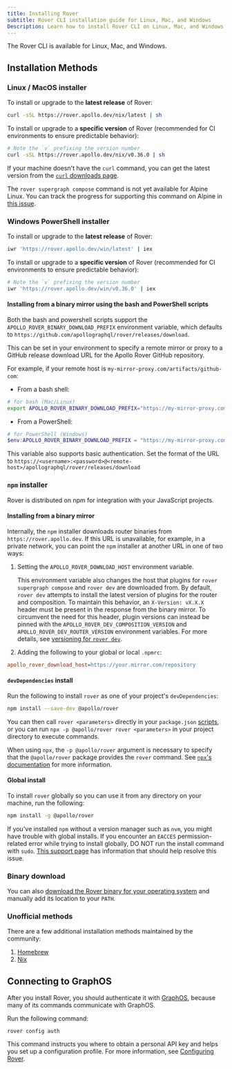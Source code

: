 ```yaml
---
title: Installing Rover
subtitle: Rover CLI installation guide for Linux, Mac, and Windows
Description: Learn how to install Rover CLI on Linux, Mac, and Windows with step-by-step instructions. Optimize your GraphQL graph management today.
---
```


The Rover CLI is available for Linux, Mac, and Windows.

## Installation Methods

### Linux / MacOS installer

To install or upgrade to the **latest release** of Rover:

```bash
curl -sSL https://rover.apollo.dev/nix/latest | sh
```

To install or upgrade to a **specific version** of Rover (recommended for CI environments to ensure predictable behavior):

```bash
# Note the `v` prefixing the version number
curl -sSL https://rover.apollo.dev/nix/v0.36.0 | sh
```

If your machine doesn't have the `curl` command, you can get the latest version from the [`curl` downloads page](https://curl.se/download.html).

<Note>

The `rover supergraph compose` command is not yet available for Alpine Linux. You can track the progress for supporting this command on Alpine in [this issue](https://github.com/apollographql/rover/issues/537).

</Note>

### Windows PowerShell installer

To install or upgrade to the **latest release** of Rover:

```bash
iwr 'https://rover.apollo.dev/win/latest' | iex
```

To install or upgrade to a **specific version** of Rover (recommended for CI environments to ensure predictable behavior):

```bash
# Note the `v` prefixing the version number
iwr 'https://rover.apollo.dev/win/v0.36.0' | iex
```

#### Installing from a binary mirror using the bash and PowerShell scripts

Both the bash and powershell scripts support the `APOLLO_ROVER_BINARY_DOWNLOAD_PREFIX` environment variable,
which defaults to `https://github.com/apollographql/rover/releases/download`.

This can be set in your environment to specify a remote mirror or proxy to a GitHub release download URL for the Apollo Rover GitHub repository.

For example, if your remote host is `my-mirror-proxy.com/artifacts/github-com`:

- From a bash shell:

```bash
# for bash (Mac/Linux)
export APOLLO_ROVER_BINARY_DOWNLOAD_PREFIX="https://my-mirror-proxy.com/artifacts/github-com/apollographql/rover/releases/download"
```

- From a PowerShell:

```powershell
# for PowerShell (Windows)
$env:APOLLO_ROVER_BINARY_DOWNLOAD_PREFIX = "https://my-mirror-proxy.com/artifacts/github-com/apollographql/rover/releases/download"
```

This variable also supports basic authentication.
Set the format of the URL to `https://<username>:<password>@<remote-host>/apollographql/rover/releases/download`

### `npm` installer

Rover is distributed on npm for integration with your JavaScript projects.

#### Installing from a binary mirror

Internally, the `npm` installer downloads router binaries from `https://rover.apollo.dev`. If this URL is unavailable, for example, in a private network, you can point the `npm` installer at another URL in one of two ways:

1. Setting the `APOLLO_ROVER_DOWNLOAD_HOST` environment variable.

   <Note>

   This environment variable also changes the host that plugins for `rover supergraph compose` and `rover dev` are downloaded from. By default, `rover dev` attempts to install the latest version of plugins for the router and composition. To maintain this behavior, an `X-Version: vX.X.X` header must be present in the response from the binary mirror. To circumvent the need for this header, plugin versions can instead be pinned with the `APOLLO_ROVER_DEV_COMPOSITION_VERSION` and `APOLLO_ROVER_DEV_ROUTER_VERSION` environment variables. For more details, see [versioning for `rover dev`](./commands/dev/#versioning).

   </Note>

1. Adding the following to your global or local `.npmrc`:

```ini
apollo_rover_download_host=https://your.mirror.com/repository
```

#### `devDependencies` install

Run the following to install `rover` as one of your project's `devDependencies`:

```bash
npm install --save-dev @apollo/rover
```

You can then call `rover <parameters>` directly in your `package.json` [scripts](https://docs.npmjs.com/cli/v6/using-npm/scripts), or you can run `npx -p @apollo/rover rover <parameters>` in your project directory to execute commands.

<Note>

When using `npx`, the `-p @apollo/rover` argument is necessary to specify that the `@apollo/rover` package provides the `rover` command. See [`npx`'s documentation](https://www.npmjs.com/package/npx#description) for more information.

</Note>

#### Global install

To install `rover` globally so you can use it from any directory on your machine, run the following:

```bash
npm install -g @apollo/rover
```

<Note>

If you've installed `npm` without a version manager such as `nvm`, you might have trouble with global installs. If you encounter an `EACCES` permission-related error while trying to install globally, DO NOT run the install command with `sudo`. [This support page](https://docs.npmjs.com/resolving-eacces-permissions-errors-when-installing-packages-globally) has information that should help resolve this issue.

</Note>

### Binary download

You can also [download the Rover binary for your operating system](https://github.com/apollographql/rover/releases) and manually add its location to your `PATH`.

### Unofficial methods

There are a few additional installation methods maintained by the community:

1. [Homebrew](https://formulae.brew.sh/formula/rover#default)
2. [Nix](https://search.nixos.org/packages?channel=unstable&show=rover&from=0&size=50&sort=relevance&type=packages&query=rover)

## Connecting to GraphOS

After you install Rover, you should authenticate it with [GraphOS](/graphos/), because many of its commands communicate with GraphOS.

Run the following command:

```shell
rover config auth
```

This command instructs you where to obtain a personal API key and helps you set up a configuration profile. For more information, see [Configuring Rover](./configuring).
